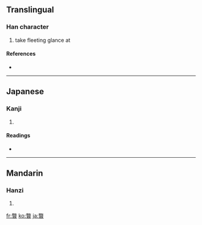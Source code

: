 ==Translingual==

===Han character===
{{Han char|rn=72|rad=日|as=12|sn=16|four=|canj=火大日 (FKA)}}

# take fleeting glance at

====References====
* {{Han ref|kx=0499.440|dkj=14155|dj=0869.150|hdz=21536.070|uh=66BC|ud=26300}}

----

==Japanese==

===Kanji===
{{ja-kanji|grade=|rs=日12}}

# {{defn|Japanese|sort=日12}}

====Readings====
* {{ja-readings|on=[[へつ]] (hetsu), [[へち]] (hechi)|kun=}}

----

==Mandarin==

===Hanzi===
{{cmn-hanzi|pin=[[piē]] ([[pie1]])|wg=p'ieh<sup>1</sup>}}

# {{defn|Mandarin|sort=日12}}

[[fr:暼]]
[[ko:暼]]
[[ja:暼]]